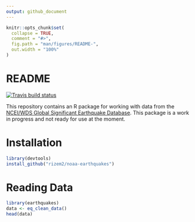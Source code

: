 ```yaml
---
output: github_document
---
```


<!-- README.md is generated from README.Rmd. Please edit that file -->

```r
knitr::opts_chunk$set(
  collapse = TRUE,
  comment = "#>",
  fig.path = "man/figures/README-",
  out.width = "100%"
)
```

# README

<!-- badges: start -->
[![Travis build status](https://travis-ci.com/rsizem2/noaa-earthquakes.svg?branch=master)](https://travis-ci.com/rsizem2/noaa-earthquakes)
<!-- badges: end -->

This repository contains an R package for working with data from the [NCEI/WDS Global Significant Earthquake Database](https://www.ngdc.noaa.gov/hazel/view/hazards/earthquake/search). This package is a work in progress and not ready for use at the moment.


# Installation

```r
library(devtools)
install_github("rizem2/noaa-earthquakes")
```

# Reading Data

```r
library(earthquakes)
data <- eq_clean_data()
head(data)
```
